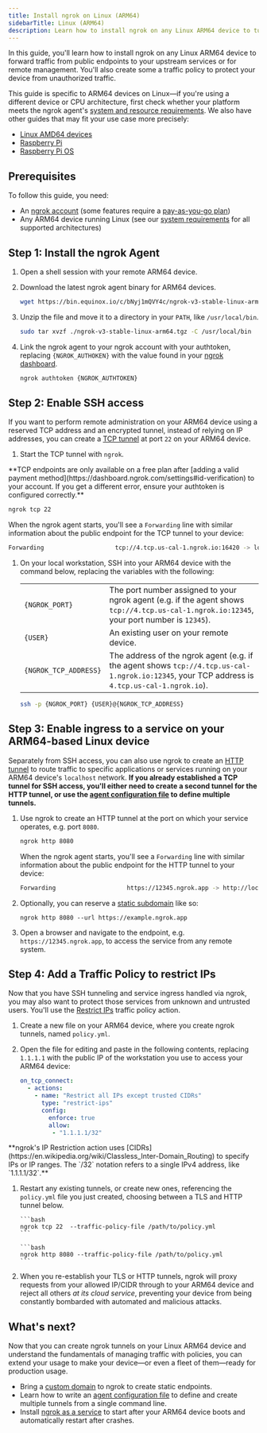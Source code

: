 ```yaml
---
title: Install ngrok on Linux (ARM64)
sidebarTitle: Linux (ARM64)
description: Learn how to install ngrok on any Linux ARM64 device to tunnel traffic to your upstream services or remotely administer it.
---
```


In this guide, you'll learn how to install ngrok on any Linux ARM64 device to forward traffic from public endpoints to your upstream services or for remote management. You'll also create some a traffic policy to protect your device from unauthorized traffic.

This guide is specific to ARM64 devices on Linux—if you're using a different device or CPU architecture, first check whether your platform meets the ngrok agent's [system and resource requirements](/agent/#system-requirements). We also have other guides that may fit your use case more precisely:

- [Linux AMD64 devices](/guides/device-gateway/linux/)
- [Raspberry Pi](/guides/device-gateway/raspberry-pi/)
- [Raspberry Pi OS](/guides/device-gateway/raspbian/)

## Prerequisites

To follow this guide, you need:

- An [ngrok account](https://dashboard.ngrok.com/signup) (some features require a [pay-as-you-go plan](https://ngrok.com/pricing))
- Any ARM64 device running Linux (see our [system requirements](/agent/#system-requirements) for all supported architectures)

## Step 1: Install the ngrok Agent

1. Open a shell session with your remote ARM64 device.

2. Download the latest ngrok agent binary for ARM64 devices.

   ```bash
   wget https://bin.equinox.io/c/bNyj1mQVY4c/ngrok-v3-stable-linux-arm64.tgz
   ```

3. Unzip the file and move it to a directory in your `PATH`, like `/usr/local/bin`.

   ```bash
   sudo tar xvzf ./ngrok-v3-stable-linux-arm64.tgz -C /usr/local/bin
   ```

4. Link the ngrok agent to your ngrok account with your authtoken, replacing `{NGROK_AUTHOKEN}` with the value found in your [ngrok dashboard](https://dashboard.ngrok.com/get-started/your-authtoken).

   ```bash
   ngrok authtoken {NGROK_AUTHTOKEN}
   ```

## Step 2: Enable SSH access

If you want to perform remote administration on your ARM64 device using a reserved TCP address and an encrypted tunnel, instead of relying on IP addresses, you can create a [TCP tunnel](/universal-gateway/tcp/) at port `22` on your ARM64 device.

1. Start the TCP tunnel with `ngrok`.
<Warning>
**TCP endpoints are only available on a free plan after [adding a valid payment method](https://dashboard.ngrok.com/settings#id-verification) to your account. If you get a different error, ensure your authtoken is configured correctly.**
</Warning>

   ```bash
   ngrok tcp 22
   ```

   When the ngrok agent starts, you'll see a `Forwarding` line with similar information about the public endpoint for the TCP tunnel to your device:

   ```bash
   Forwarding                    tcp://4.tcp.us-cal-1.ngrok.io:16420 -> localhost:22
   ```

1. On your local workstation, SSH into your ARM64 device with the command below, replacing the variables with the following:

   |                       |                                                                                                                                                |
   | --------------------- | ---------------------------------------------------------------------------------------------------------------------------------------------- |
   | `{NGROK_PORT}`        | The port number assigned to your ngrok agent (e.g. if the agent shows `tcp://4.tcp.us-cal-1.ngrok.io:12345`, your port number is `12345`).     |
   | `{USER}`              | An existing user on your remote device.                                                                                                        |
   | `{NGROK_TCP_ADDRESS}` | The address of the ngrok agent (e.g. if the agent shows `tcp://4.tcp.us-cal-1.ngrok.io:12345`, your TCP address is `4.tcp.us-cal-1.ngrok.io`). |

   ```bash
   ssh -p {NGROK_PORT} {USER}@{NGROK_TCP_ADDRESS}
   ```

## Step 3: Enable ingress to a service on your ARM64-based Linux device

Separately from SSH access, you can also use ngrok to create an [HTTP tunnel](/universal-gateway/http/) to route traffic to specific applications or services running on your ARM64 device's `localhost` network.
<Note>
**If you already established a TCP tunnel for SSH access, you'll either need to create a second tunnel for the HTTP tunnel, or use the [agent configuration file](/agent/config/v3/) to define multiple tunnels.**
</Note>

1. Use ngrok to create an HTTP tunnel at the port on which your service operates, e.g. port `8080`.

   ```bash
   ngrok http 8080
   ```

   When the ngrok agent starts, you'll see a `Forwarding` line with similar information about the public endpoint for the HTTP tunnel to your device:

   ```bash
   Forwarding                    https://12345.ngrok.app -> http://localhost:8080
   ```

1. Optionally, you can reserve a [static subdomain](/universal-gateway/domains/) like so:

   ```
   ngrok http 8080 --url https://example.ngrok.app
   ```

1. Open a browser and navigate to the endpoint, e.g. `https://12345.ngrok.app`, to access the service from any remote system.

## Step 4: Add a Traffic Policy to restrict IPs

Now that you have SSH tunneling and service ingress handled via ngrok, you may also want to protect those services from unknown and untrusted users. You'll use the [Restrict IPs](/traffic-policy/actions/restrict-ips) traffic policy action.

1.  Create a new file on your ARM64 device, where you create ngrok tunnels, named `policy.yml`.

1.  Open the file for editing and paste in the following contents, replacing `1.1.1.1` with the public IP of the workstation you use to access your ARM64 device:

    ```yaml
    on_tcp_connect:
      - actions:
        - name: "Restrict all IPs except trusted CIDRs"
          type: "restrict-ips"
          config:
            enforce: true
            allow:
             - "1.1.1.1/32"
    ```
<Note>
**ngrok's IP Restriction action uses [CIDRs](https://en.wikipedia.org/wiki/Classless_Inter-Domain_Routing) to specify IPs or IP ranges. The `/32` notation refers to a single IPv4 address, like `1.1.1.1/32`.**
</Note>

1.  Restart any existing tunnels, or create new ones, referencing the `policy.yml` file you just created, choosing between a TLS and HTTP tunnel below.

    <Tabs>
      <Tab title="TLS tunnel">
        
        ```bash
        ngrok tcp 22  --traffic-policy-file /path/to/policy.yml
        ```

      </Tab>
      <Tab title="HTTP tunnel">

        ```bash
        ngrok http 8080 --traffic-policy-file /path/to/policy.yml
        ```

      </Tab>
    </Tabs>

1.  When you re-establish your TLS or HTTP tunnels, ngrok will proxy requests from your allowed IP/CIDR through to your ARM64 device and reject all others _at its cloud service_, preventing your device from being constantly bombarded with automated and malicious attacks.

## What's next?

Now that you can create ngrok tunnels on your Linux ARM64 device and understand the fundamentals of managing traffic with policies, you can extend your usage to make your device—or even a fleet of them—ready for production usage.

- Bring a [custom domain](/universal-gateway/custom-domains/) to ngrok to create static endpoints.
- Learn how to write an [agent configuration file](/agent/config/v3/) to define and create multiple tunnels from a single command line.
- Install [ngrok as a service](/agent/#background-service) to start after your ARM64 device boots and automatically restart after crashes.
